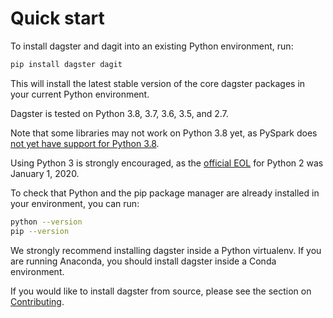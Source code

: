 
<DynamicMetaTags
  title="Quick start | Dagster"
  description="Dagster is a system for building modern data applications."
/>

# Quick start

To install dagster and dagit into an existing Python environment, run:

```bash
pip install dagster dagit
```

This will install the latest stable version of the core dagster packages
in your current Python environment.

Dagster is tested on Python 3.8, 3.7, 3.6, 3.5, and 2.7.

Note that some libraries may not work on Python 3.8 yet, as PySpark does
[not yet have support for Python 3.8](https://github.com/apache/spark/pull/26194).

Using Python 3 is strongly encouraged, as the [official
EOL](https://www.python.org/doc/sunset-python-2/) for Python 2 was
January 1, 2020.

To check that Python and the pip package manager are already installed
in your environment, you can run:

```bash
python --version
pip --version
```

We strongly recommend installing dagster inside a Python virtualenv. If
you are running Anaconda, you should install dagster inside a Conda
environment.

If you would like to install dagster from source, please see the section
on [Contributing](/docs/community/contributing).
